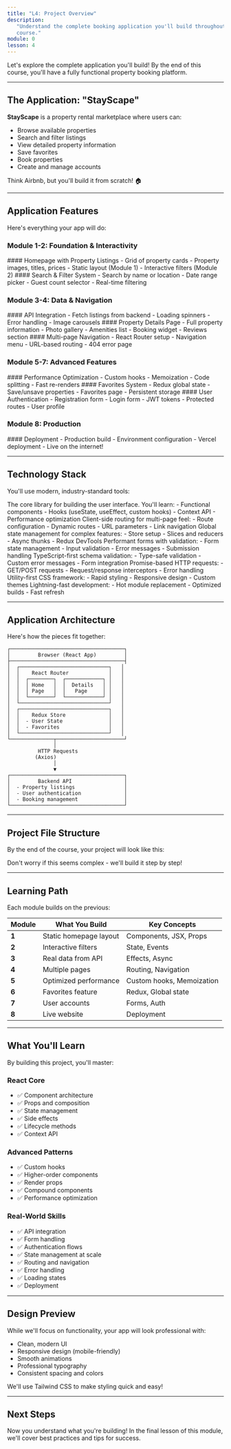 ```yaml
---
title: "L4: Project Overview"
description:
   "Understand the complete booking application you'll build throughout this
   course."
module: 0
lesson: 4
---
```



Let's explore the complete application you'll build! By the end of this course,
you'll have a fully functional property booking platform.

---

## The Application: "StayScape"

**StayScape** is a property rental marketplace where users can:

-  Browse available properties
-  Search and filter listings
-  View detailed property information
-  Save favorites
-  Book properties
-  Create and manage accounts

Think Airbnb, but you'll build it from scratch! 🏠

---

## Application Features

Here's everything your app will do:

### Module 1-2: Foundation & Interactivity

<Steps>
   <Step>
      #### Homepage with Property Listings - Grid of property cards - Property images, titles, prices - Static layout (Module 1) - Interactive filters (Module 2)
   </Step>
   <Step>
      #### Search & Filter System - Search by name or location - Date range picker - Guest count selector - Real-time filtering
   </Step>
</Steps>

### Module 3-4: Data & Navigation

<Steps>
   <Step>
      #### API Integration - Fetch listings from backend - Loading spinners - Error handling - Image carousels
   </Step>
   <Step>
      #### Property Details Page - Full property information - Photo gallery - Amenities list - Booking widget - Reviews section
   </Step>
   <Step>
      #### Multi-page Navigation - React Router setup - Navigation menu - URL-based routing - 404 error page
   </Step>
</Steps>

### Module 5-7: Advanced Features

<Steps>
   <Step>
      #### Performance Optimization - Custom hooks - Memoization - Code splitting - Fast re-renders
   </Step>
   <Step>
      #### Favorites System - Redux global state - Save/unsave properties - Favorites page - Persistent storage
   </Step>
   <Step>
      #### User Authentication - Registration form - Login form - JWT tokens - Protected routes - User profile
   </Step>
</Steps>

### Module 8: Production

<Steps>
   <Step>
      #### Deployment - Production build - Environment configuration - Vercel deployment - Live on the internet!
   </Step>
</Steps>

---

## Technology Stack

You'll use modern, industry-standard tools:

<Accordions type='single'>
   <Accordion id='react' title='React 18.3 - UI Library' value='react'>
      The core library for building the user interface. You'll learn: -
      Functional components - Hooks (useState, useEffect, custom hooks) -
      Context API - Performance optimization
   </Accordion>

   <Accordion id='router' title='React Router v6 - Navigation' value='router'>
      Client-side routing for multi-page feel: - Route configuration - Dynamic
      routes - URL parameters - Link navigation
   </Accordion>

   <Accordion id='redux' title='Redux Toolkit - State Management' value='redux'>
      Global state management for complex features: - Store setup - Slices and
      reducers - Async thunks - Redux DevTools
   </Accordion>

   <Accordion id='form' title='React Hook Form - Form Handling' value='form'>
      Performant forms with validation: - Form state management - Input
      validation - Error messages - Submission handling
   </Accordion>

   <Accordion id='zod' title='Zod - Schema Validation' value='zod'>
      TypeScript-first schema validation: - Type-safe validation - Custom error
      messages - Form integration
   </Accordion>

   <Accordion id='axios' title='Axios - HTTP Client' value='axios'>
      Promise-based HTTP requests: - GET/POST requests - Request/response
      interceptors - Error handling
   </Accordion>

   <Accordion id='tailwind' title='Tailwind CSS - Styling' value='tailwind'>
      Utility-first CSS framework: - Rapid styling - Responsive design - Custom
      themes
   </Accordion>

   <Accordion id='vite' title='Vite - Build Tool' value='vite'>
      Lightning-fast development: - Hot module replacement - Optimized builds -
      Fast refresh
   </Accordion>
</Accordions>

---

## Application Architecture

Here's how the pieces fit together:

```
┌─────────────────────────────────────┐
│         Browser (React App)         │
├─────────────────────────────────────┤
│  ┌─────────────────────────────┐   │
│  │    React Router             │   │
│  │  ┌────────┐  ┌────────────┐ │   │
│  │  │ Home   │  │  Details   │ │   │
│  │  │ Page   │  │   Page     │ │   │
│  │  └────────┘  └────────────┘ │   │
│  └─────────────────────────────┘   │
│  ┌─────────────────────────────┐   │
│  │    Redux Store              │   │
│  │  - User State               │   │
│  │  - Favorites                │   │
│  └─────────────────────────────┘   │
└──────────────┬──────────────────────┘
               │
          HTTP Requests
         (Axios)
               │
               ▼
┌─────────────────────────────────────┐
│         Backend API                 │
│  - Property listings                │
│  - User authentication              │
│  - Booking management               │
└─────────────────────────────────────┘
```

---

## Project File Structure

By the end of the course, your project will look like this:

<Files>
   <Folder name='src' defaultOpen>
      <Folder name='pages' defaultOpen>
         <File name='HomePage.jsx' />
         <File name='PropertyDetailsPage.jsx' />
         <File name='FavoritesPage.jsx' />
         <File name='LoginPage.jsx' />
         <File name='RegisterPage.jsx' />
         <File name='NotFoundPage.jsx' />
      </Folder>
      <Folder name='components'>
         <File name='Navbar.jsx' />
         <File name='PropertyCard.jsx' />
         <File name='PropertyList.jsx' />
         <File name='SearchFilters.jsx' />
         <File name='Carousel.jsx' />
         <File name='BookingWidget.jsx' />
         <File name='LoginForm.jsx' />
         <File name='RegisterForm.jsx' />
      </Folder>
      <Folder name='store'>
         <File name='index.js' />
         <File name='favoritesSlice.js' />
         <File name='userSlice.js' />
      </Folder>
      <Folder name='hooks'>
         <File name='useProperties.js' />
         <File name='useAuth.js' />
         <File name='useLocalStorage.js' />
      </Folder>
      <Folder name='api'>
         <File name='client.js' />
         <File name='properties.js' />
         <File name='auth.js' />
      </Folder>
      <Folder name='utils'>
         <File name='formatters.js' />
         <File name='validators.js' />
      </Folder>
      <File name='App.jsx' />
      <File name='main.jsx' />
   </Folder>
</Files>

Don't worry if this seems complex - we'll build it step by step!

---

## Learning Path

Each module builds on the previous:

| Module | What You Build         | Key Concepts              |
| ------ | ---------------------- | ------------------------- |
| **1**  | Static homepage layout | Components, JSX, Props    |
| **2**  | Interactive filters    | State, Events             |
| **3**  | Real data from API     | Effects, Async            |
| **4**  | Multiple pages         | Routing, Navigation       |
| **5**  | Optimized performance  | Custom hooks, Memoization |
| **6**  | Favorites feature      | Redux, Global state       |
| **7**  | User accounts          | Forms, Auth               |
| **8**  | Live website           | Deployment                |

---

## What You'll Learn

By building this project, you'll master:

### React Core

-  ✅ Component architecture
-  ✅ Props and composition
-  ✅ State management
-  ✅ Side effects
-  ✅ Lifecycle methods
-  ✅ Context API

### Advanced Patterns

-  ✅ Custom hooks
-  ✅ Higher-order components
-  ✅ Render props
-  ✅ Compound components
-  ✅ Performance optimization

### Real-World Skills

-  ✅ API integration
-  ✅ Form handling
-  ✅ Authentication flows
-  ✅ State management at scale
-  ✅ Routing and navigation
-  ✅ Error handling
-  ✅ Loading states
-  ✅ Deployment

---

## Design Preview

While we'll focus on functionality, your app will look professional with:

-  Clean, modern UI
-  Responsive design (mobile-friendly)
-  Smooth animations
-  Professional typography
-  Consistent spacing and colors

We'll use Tailwind CSS to make styling quick and easy!

---

## Next Steps

Now you understand what you're building! In the final lesson of this module,
we'll cover best practices and tips for success.

